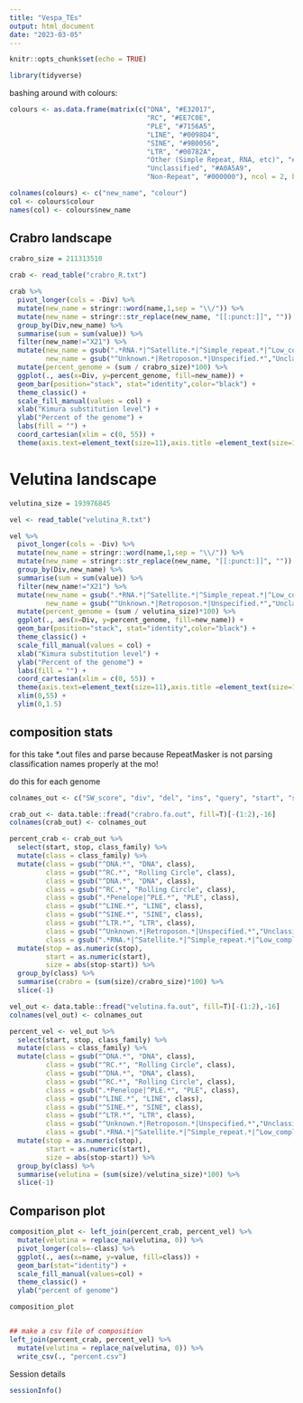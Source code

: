 ```yaml
---
title: "Vespa_TEs"
output: html_document
date: "2023-03-05"
---
```


```r
knitr::opts_chunk$set(echo = TRUE)

library(tidyverse)

```

bashing around with colours:

```r
colours <- as.data.frame(matrix(c("DNA", "#E32017",
                                  "RC", "#EE7C0E",
                                  "PLE", "#7156A5",
                                  "LINE", "#0098D4",
                                  "SINE", "#9B0056",
                                  "LTR", "#00782A",
                                  "Other (Simple Repeat, RNA, etc)", "#F3A9BB",
                                  "Unclassified", "#A0A5A9",
                                  "Non-Repeat", "#000000"), ncol = 2, byrow = TRUE))

colnames(colours) <- c("new_name", "colour")
col <- colours$colour
names(col) <- colours$new_name
```


## Crabro landscape

```r

crabro_size = 211313510

crab <- read_table("crabro_R.txt")

crab %>% 
  pivot_longer(cols = -Div) %>% 
  mutate(new_name = stringr::word(name,1,sep = "\\/")) %>%
  mutate(new_name = stringr::str_replace(new_name, "[[:punct:]]", "")) %>% 
  group_by(Div,new_name) %>% 
  summarise(sum = sum(value)) %>% 
  filter(new_name!="X21") %>% 
  mutate(new_name = gsub(".*RNA.*|^Satellite.*|^Simple_repeat.*|^Low_complexity.*|^ARTEFACT.*|^repeat.*|^Other.*", "Other (Simple Repeat, RNA, etc)", new_name),
         new_name = gsub("^Unknown.*|Retroposon.*|Unspecified.*","Unclassified", new_name)) %>% 
  mutate(percent_genome = (sum / crabro_size)*100) %>% 
  ggplot(., aes(x=Div, y=percent_genome, fill=new_name)) +
  geom_bar(position="stack", stat="identity",color="black") +
  theme_classic() +
  scale_fill_manual(values = col) +
  xlab("Kimura substitution level") +
  ylab("Percent of the genome") + 
  labs(fill = "") +
  coord_cartesian(xlim = c(0, 55)) +
  theme(axis.text=element_text(size=11),axis.title =element_text(size=12))

```

# Velutina landscape

```r

velutina_size = 193976845

vel <- read_table("velutina_R.txt")

vel %>% 
  pivot_longer(cols = -Div) %>% 
  mutate(new_name = stringr::word(name,1,sep = "\\/")) %>%
  mutate(new_name = stringr::str_replace(new_name, "[[:punct:]]", "")) %>% 
  group_by(Div,new_name) %>% 
  summarise(sum = sum(value)) %>% 
  filter(new_name!="X21") %>% 
  mutate(new_name = gsub(".*RNA.*|^Satellite.*|^Simple_repeat.*|^Low_complexity.*|^ARTEFACT.*|^repeat.*|^Other.*", "Other (Simple Repeat, RNA, etc)", new_name),
         new_name = gsub("^Unknown.*|Retroposon.*|Unspecified.*","Unclassified", new_name)) %>% 
  mutate(percent_genome = (sum / velutina_size)*100) %>% 
  ggplot(., aes(x=Div, y=percent_genome, fill=new_name)) +
  geom_bar(position="stack", stat="identity",color="black") +
  theme_classic() +
  scale_fill_manual(values = col) +
  xlab("Kimura substitution level") +
  ylab("Percent of the genome") + 
  labs(fill = "") +
  coord_cartesian(xlim = c(0, 55)) +
  theme(axis.text=element_text(size=11),axis.title =element_text(size=12)) +
  xlim(0,55) +
  ylim(0,1.5)


```

## composition stats

for this take *.out files and parse because RepeatMasker is not parsing classification names properly at the mo! 

do this for each genome

```r

colnames_out <- c("SW_score", "div", "del", "ins", "query", "start", "stop", "left", "strand", "repeat", "class_family", "begin", "end", "rep_left", "ID")

crab_out <- data.table::fread("crabro.fa.out", fill=T)[-(1:2),-16]
colnames(crab_out) <- colnames_out

percent_crab <- crab_out %>% 
  select(start, stop, class_family) %>% 
  mutate(class = class_family) %>% 
  mutate(class = gsub("^DNA.*", "DNA", class),
         class = gsub("^RC.*", "Rolling Circle", class),
         class = gsub("^DNA.*", "DNA", class),
         class = gsub("^RC.*", "Rolling Circle", class),
         class = gsub(".*Penelope|^PLE.*", "PLE", class),
         class = gsub("^LINE.*", "LINE", class),
         class = gsub("^SINE.*", "SINE", class),
         class = gsub("^LTR.*", "LTR", class),
         class = gsub("^Unknown.*|Retroposon.*|Unspecified.*","Unclassified", class),
         class = gsub(".*RNA.*|^Satellite.*|^Simple_repeat.*|^Low_complexity.*|^ARTEFACT.*|^repeat.*|^Other.*", "Other (Simple Repeat, RNA, etc)", class)) %>% 
  mutate(stop = as.numeric(stop),
         start = as.numeric(start),
         size = abs(stop-start)) %>% 
  group_by(class) %>% 
  summarise(crabro = (sum(size)/crabro_size)*100) %>% 
  slice(-1)

```


```r

vel_out <- data.table::fread("velutina.fa.out", fill=T)[-(1:2),-16]
colnames(vel_out) <- colnames_out

percent_vel <- vel_out %>% 
  select(start, stop, class_family) %>% 
  mutate(class = class_family) %>% 
  mutate(class = gsub("^DNA.*", "DNA", class),
         class = gsub("^RC.*", "Rolling Circle", class),
         class = gsub("^DNA.*", "DNA", class),
         class = gsub("^RC.*", "Rolling Circle", class),
         class = gsub(".*Penelope|^PLE.*", "PLE", class),
         class = gsub("^LINE.*", "LINE", class),
         class = gsub("^SINE.*", "SINE", class),
         class = gsub("^LTR.*", "LTR", class),
         class = gsub("^Unknown.*|Retroposon.*|Unspecified.*","Unclassified", class),
         class = gsub(".*RNA.*|^Satellite.*|^Simple_repeat.*|^Low_complexity.*|^ARTEFACT.*|^repeat.*|^Other.*", "Other (Simple Repeat, RNA, etc)", class)) %>% 
  mutate(stop = as.numeric(stop),
         start = as.numeric(start),
         size = abs(stop-start)) %>% 
  group_by(class) %>% 
  summarise(velutina = (sum(size)/velutina_size)*100) %>% 
  slice(-1)

```


## Comparison plot 

```r
composition_plot <- left_join(percent_crab, percent_vel) %>% 
  mutate(velutina = replace_na(velutina, 0)) %>% 
  pivot_longer(cols=-class) %>% 
  ggplot(., aes(x=name, y=value, fill=class)) +
  geom_bar(stat="identity") +
  scale_fill_manual(values=col) +
  theme_classic() +
  ylab("percent of genome")

composition_plot


## make a csv file of composition
left_join(percent_crab, percent_vel) %>% 
  mutate(velutina = replace_na(velutina, 0)) %>% 
  write_csv(., "percent.csv")

```


Session details
```r
sessionInfo()
```

